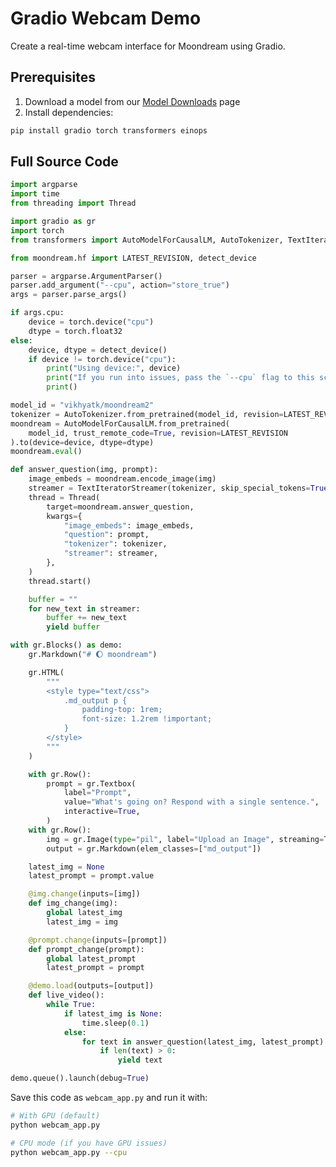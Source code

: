 # Gradio Webcam Demo

Create a real-time webcam interface for Moondream using Gradio.

## Prerequisites

1. Download a model from our [Model Downloads](/moondream-docs/model-downloads) page
2. Install dependencies:
```bash
pip install gradio torch transformers einops
```

## Full Source Code

```python
import argparse
import time
from threading import Thread

import gradio as gr
import torch
from transformers import AutoModelForCausalLM, AutoTokenizer, TextIteratorStreamer

from moondream.hf import LATEST_REVISION, detect_device

parser = argparse.ArgumentParser()
parser.add_argument("--cpu", action="store_true")
args = parser.parse_args()

if args.cpu:
    device = torch.device("cpu")
    dtype = torch.float32
else:
    device, dtype = detect_device()
    if device != torch.device("cpu"):
        print("Using device:", device)
        print("If you run into issues, pass the `--cpu` flag to this script.")
        print()

model_id = "vikhyatk/moondream2"
tokenizer = AutoTokenizer.from_pretrained(model_id, revision=LATEST_REVISION)
moondream = AutoModelForCausalLM.from_pretrained(
    model_id, trust_remote_code=True, revision=LATEST_REVISION
).to(device=device, dtype=dtype)
moondream.eval()

def answer_question(img, prompt):
    image_embeds = moondream.encode_image(img)
    streamer = TextIteratorStreamer(tokenizer, skip_special_tokens=True)
    thread = Thread(
        target=moondream.answer_question,
        kwargs={
            "image_embeds": image_embeds,
            "question": prompt,
            "tokenizer": tokenizer,
            "streamer": streamer,
        },
    )
    thread.start()

    buffer = ""
    for new_text in streamer:
        buffer += new_text
        yield buffer

with gr.Blocks() as demo:
    gr.Markdown("# 🌔 moondream")

    gr.HTML(
        """
        <style type="text/css">
            .md_output p {
                padding-top: 1rem;
                font-size: 1.2rem !important;
            }
        </style>
        """
    )

    with gr.Row():
        prompt = gr.Textbox(
            label="Prompt",
            value="What's going on? Respond with a single sentence.",
            interactive=True,
        )
    with gr.Row():
        img = gr.Image(type="pil", label="Upload an Image", streaming=True)
        output = gr.Markdown(elem_classes=["md_output"])

    latest_img = None
    latest_prompt = prompt.value

    @img.change(inputs=[img])
    def img_change(img):
        global latest_img
        latest_img = img

    @prompt.change(inputs=[prompt])
    def prompt_change(prompt):
        global latest_prompt
        latest_prompt = prompt

    @demo.load(outputs=[output])
    def live_video():
        while True:
            if latest_img is None:
                time.sleep(0.1)
            else:
                for text in answer_question(latest_img, latest_prompt):
                    if len(text) > 0:
                        yield text

demo.queue().launch(debug=True)
```

Save this code as `webcam_app.py` and run it with:

```bash
# With GPU (default)
python webcam_app.py

# CPU mode (if you have GPU issues)
python webcam_app.py --cpu
```